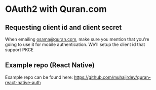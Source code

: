 # OAuth2 with Quran.com

## Requesting client id and client secret

When emailing osama@quran.com, make sure you mention that you're going to use it for mobile authentication.
We'll setup the client id that support PKCE

## Example repo (React Native)

Example repo can be found here: https://github.com/muhajirdev/quran-react-native-auth
